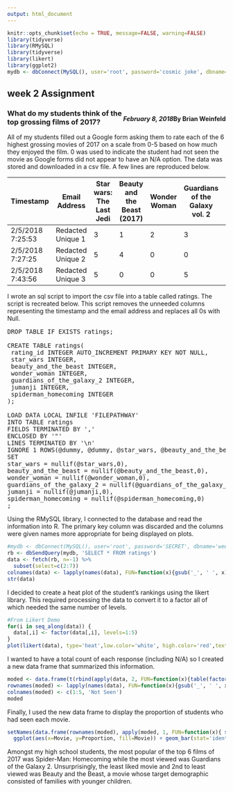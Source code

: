 ```yaml
---
output: html_document
---
```

<link rel="stylesheet" href="https://maxcdn.bootstrapcdn.com/bootstrap/3.3.7/css/bootstrap.min.css">
<style> 
  .right{ 
    float: right; 
  } 
  
  img{ 
    display:block; 
    margin: 0 auto;
  } 
  
  pre{ 
    overflow-x: hidden; 
    overflow-y: hidden; 
  } 
  
  body{ 
    margin-top: 20px; 
    margin-bottom: 20px; 
  } 
  
  .col-left{ 
    float: left; 
    width: 50%; 
  } 
  
  .col-right{ 
    float: right; 
    width: 50%; 
  } 
  
  p{
    margin-bottom: 0px;
  }
</style>

```r
knitr::opts_chunk$set(echo = TRUE, message=FALSE, warning=FALSE)
library(tidyverse)
library(RMySQL)
library(tidyverse)
library(likert)
library(ggplot2)
mydb <- dbConnect(MySQL(), user='root', password='cosmic joke', dbname='week2assignment', host='localhost')
```

<div class='jumbotron'>
  <h2 class='display-3 text-uppercase'>week 2 Assignment</h2>
  <h4 class='right text-uppercase'>By Brian Weinfeld</h4>
  <div class='clearfix'></div>
  <h5 class='right text-uppercase'>February 8, 2018</h5>
</div>

<div class='page-header text-uppercase'>
  <h3>What do my students think of the top grossing films of 2017?</h3>
</div>

<div class='well'>
  All of my students filled out a Google form asking them to rate each of the 6 highest grossing movies of 2017 on a scale from 0-5 based on how much they enjoyed the film. 0 was used to indicate the student had not seen the movie as Google forms did not appear to have an N/A option. The data was stored and downloaded in a csv file. A few lines are reproduced below.
</div>

<table class='table table-striped table-bordered'>
<thead>
<tr>
<th>
  Timestamp
</th>
<th>
  Email Address
</th>
<th>
  Star wars: The Last Jedi
</th>
<th>
  Beauty and the Beast (2017)
</th>
<th>
  Wonder Woman
</th>
<th>
  Guardians of the Galaxy vol. 2
</th>
<th>
  Jumanji: Welcome to the Jungle
</th>
<th>
  Spider-Man: Homecoming
</th>
</tr>
</thead>
<tbody>
<tr>
<td>2/5/2018 7:25:53</td>
<td>Redacted Unique 1</td>
<td>3</td>
<td>1</td>
<td>2</td>
<td>3</td>
<td>3</td>
<td>4</td>
</tr>
<tr>
<td>2/5/2018 7:27:25</td>
<td>Redacted Unique 2</td>
<td>5</td>
<td>4</td>
<td>0</td>
<td>0</td>
<td>5</td>
<td>0</td>
</tr>
<tr>
<td>2/5/2018 7:43:56</td>
<td>Redacted Unique 3</td>
<td>5</td>
<td>0</td>
<td>0</td>
<td>5</td>
<td>0</td>
<td>5</td>
</tr>
</tbody>
</table>

<div class='well'>
  I wrote an sql script to import the csv file into a table called ratings. The script is recreated below. This script removes the unneeded columns representing the timestamp and the email address and replaces all 0s with Null.
</div>

<pre>
DROP TABLE IF EXISTS ratings;

CREATE TABLE ratings(
 rating_id INTEGER AUTO_INCREMENT PRIMARY KEY NOT NULL,
 star_wars INTEGER,
 beauty_and_the_beast INTEGER,
 wonder_woman INTEGER,
 guardians_of_the_galaxy_2 INTEGER,
 jumanji INTEGER,
 spiderman_homecoming INTEGER
);

LOAD DATA LOCAL INFILE 'FILEPATHWAY' 
INTO TABLE ratings
FIELDS TERMINATED BY ',' 
ENCLOSED BY '"'
LINES TERMINATED BY '\n'
IGNORE 1 ROWS(@dummy, @dummy, @star_wars, @beauty_and_the_beast, @wonder_woman, @guardians_of_the_galaxy_2, @jumanji, @spiderman_homecoming)
SET
star_wars = nullif(@star_wars,0),
beauty_and_the_beast = nullif(@beauty_and_the_beast,0),
wonder_woman = nullif(@wonder_woman,0),
guardians_of_the_galaxy_2 = nullif(@guardians_of_the_galaxy_2,0),
jumanji = nullif(@jumanji,0),
spiderman_homecoming = nullif(@spiderman_homecoming,0)
;
</pre>

<div class='well'>
  Using the RMySQL library, I connected to the database and read the information into R. The primary key column was discarded and the columns were given names more appropriate for being displayed on plots.
</div>

```r
#mydb <- dbConnect(MySQL(), user='root', password='SECRET', dbname='week2assignment', host='localhost')
rb <- dbSendQuery(mydb, 'SELECT * FROM ratings')
data <- fetch(rb, n=-1) %>%
  subset(select=c(2:7))
colnames(data) <- lapply(names(data), FUN=function(x){gsub('_', ' ', x) %>% toupper()})
str(data)
```

<div class='well'>
  I decided to create a heat plot of the student's rankings using the likert library. This required processing the data to convert it to a factor all of which needed the same number of levels.
</div>

```r
#From Likert Demo
for(i in seq_along(data)) {
  data[,i] <- factor(data[,i], levels=1:5)
}
plot(likert(data), type='heat',low.color='white', high.color='red',text.color='black')
```

<div class='well'>
  I wanted to have a total count of each response (including N/A) so I created a new data frame that summarized this information.
</div>

```r
moded <- data.frame(t(rbind(apply(data, 2, FUN=function(x){table(factor(x, levels=1:5), useNA = 'always')}))))
rownames(moded) <- lapply(names(data), FUN=function(x){gsub('_', ' ', x) %>% toupper()})
colnames(moded) <- c(1:5, 'Not Seen')
moded
```

<div class='well'>
  Finally, I used the new data frame to display the proportion of students who had seen each movie.
</div>

```r
setNames(data.frame(rownames(moded), apply(moded, 1, FUN=function(x){ sum(x[1:5])/sum(x) })), c('Movie', 'Proportion')) %>%
  ggplot(aes(x=Movie, y=Proportion, fill=Movie)) + geom_bar(stat='identity') + theme(legend.position='none') + labs(title='Proportion of Students Who Saw Movie') + coord_flip()
```

<div class='alert alert-success'>
  Amongst my high school students, the most popular of the top 6 films of 2017 was Spider-Man: Homecoming while the most viewed was Guardians of the Galaxy 2. Unsurprisingly, the least liked movie and 2nd to least viewed was Beauty and the Beast, a movie whose target demographic consisted of families with younger children.
</div>



























